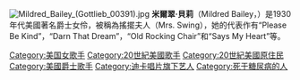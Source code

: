 {{Unreferenced|time=2022-01-14T16:07:29+00:00}}
[[File:Mildred_Bailey_(Gottlieb_00391).jpg|thumb]]
'''米爾翠·貝莉'''（Mildred Bailey，{{bd|1907年|2月27日|1951年|12月12日}}）是1930年代美國著名爵士女伶，被稱為搖擺夫人（Mrs. Swing），她的代表作有“Please Be Kind”，“Darn That Dream”，“Old Rocking Chair”和“Says My Heart”等。

{{歌手小作品}}

{{Authority control}}

{{DEFAULTSORT:Bailey, Mildred}}

[[Category:美国女歌手|Category:美国女歌手]]
[[Category:20世紀美國歌手|Category:20世紀美國歌手]]
[[Category:20世紀美國原住民|Category:20世紀美國原住民]]
[[Category:美國爵士歌手|Category:美國爵士歌手]]
[[Category:迪卡唱片旗下艺人|Category:迪卡唱片旗下艺人]]
[[Category:死于糖尿病的人|Category:死于糖尿病的人]]